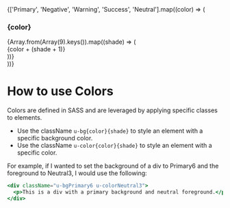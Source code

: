 <!--- colors.stories.mdx -->


<Meta title="Design System/Atoms/Colors" />

<div style={{
  display: 'grid',
  gridTemplateColumns: 'repeat(5, 1fr)',
  gridTemplateRows: 'repeat(1, 1fr)',
  gridColumnGap: '15px',
  gridRowGap: '0px',
}}>
  {['Primary', 'Negative', 'Warning', 'Success', 'Neutral'].map((color) => (
    <div key={color}>
      <h3>{color}</h3>
      <div style={{
        display: 'grid',
        gridTemplateColumns: 'repeat(1, 1fr)',
        gridTemplateRows: 'repeat(8, 1fr)',
        gridColumnGap: '0px',
        gridRowGap: '0px',
      }}>
        {Array.from(Array(9).keys()).map((shade) => (
          <div key={shade}>
            <span>{color + (shade + 1)}</span>
            <div style={{ padding: '20px' }} className={`u-bg${color}${shade}`}></div>
          </div>
        ))}
      </div>
    </div>
  ))}
</div>

# How to use Colors

  Colors are defined in SASS and are leveraged by applying specific classes to elements.

  - Use the className `u-bg{color}{shade}` to style an element with a specific background color.
  - Use the className `u-color{color}{shade}` to style an element with a specific color.

For example, if I wanted to set the background of a div to Primary6 and the foreground to Neutral3, I would use the following:

```jsx
<div className="u-bgPrimary6 u-colorNeutral3">
  <p>This is a div with a primary background and neutral foreground.</p>
</div>
```
